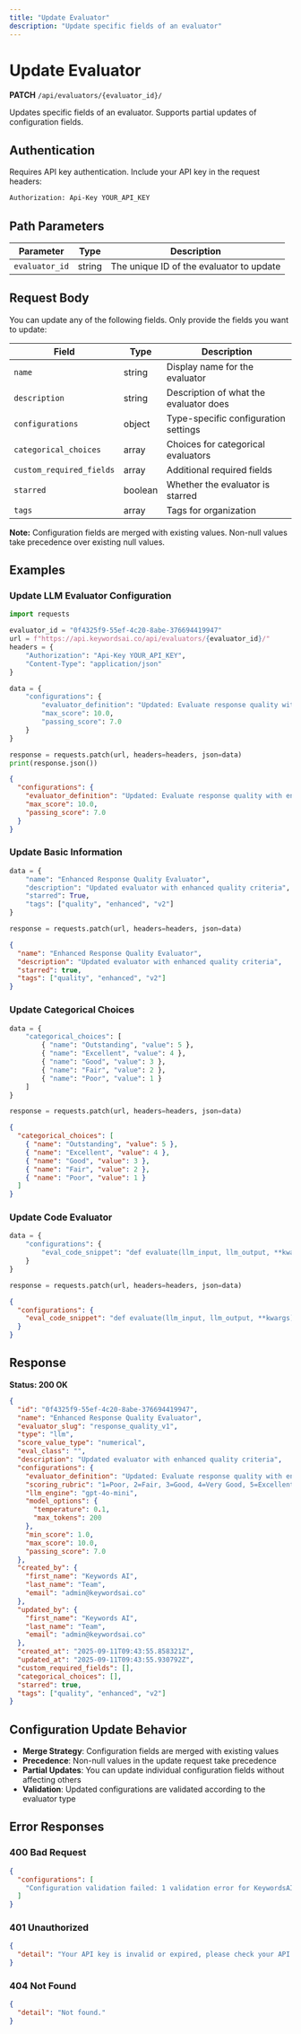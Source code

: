 ```yaml
---
title: "Update Evaluator"
description: "Update specific fields of an evaluator"
---
```


# Update Evaluator

**PATCH** `/api/evaluators/{evaluator_id}/`

Updates specific fields of an evaluator. Supports partial updates of configuration fields.

## Authentication

Requires API key authentication. Include your API key in the request headers:

```bash
Authorization: Api-Key YOUR_API_KEY
```

## Path Parameters

| Parameter | Type | Description |
|-----------|------|-------------|
| `evaluator_id` | string | The unique ID of the evaluator to update |

## Request Body

You can update any of the following fields. Only provide the fields you want to update:

| Field | Type | Description |
|-------|------|-------------|
| `name` | string | Display name for the evaluator |
| `description` | string | Description of what the evaluator does |
| `configurations` | object | Type-specific configuration settings |
| `categorical_choices` | array | Choices for categorical evaluators |
| `custom_required_fields` | array | Additional required fields |
| `starred` | boolean | Whether the evaluator is starred |
| `tags` | array | Tags for organization |

**Note:** Configuration fields are merged with existing values. Non-null values take precedence over existing null values.

## Examples

### Update LLM Evaluator Configuration

<CodeGroup>

```python Python
import requests

evaluator_id = "0f4325f9-55ef-4c20-8abe-376694419947"
url = f"https://api.keywordsai.co/api/evaluators/{evaluator_id}/"
headers = {
    "Authorization": "Api-Key YOUR_API_KEY",
    "Content-Type": "application/json"
}

data = {
    "configurations": {
        "evaluator_definition": "Updated: Evaluate response quality with enhanced criteria focusing on accuracy, relevance, completeness, and clarity.",
        "max_score": 10.0,
        "passing_score": 7.0
    }
}

response = requests.patch(url, headers=headers, json=data)
print(response.json())
```

```json JSON
{
  "configurations": {
    "evaluator_definition": "Updated: Evaluate response quality with enhanced criteria focusing on accuracy, relevance, completeness, and clarity.",
    "max_score": 10.0,
    "passing_score": 7.0
  }
}
```

</CodeGroup>

### Update Basic Information

<CodeGroup>

```python Python
data = {
    "name": "Enhanced Response Quality Evaluator",
    "description": "Updated evaluator with enhanced quality criteria",
    "starred": True,
    "tags": ["quality", "enhanced", "v2"]
}

response = requests.patch(url, headers=headers, json=data)
```

```json JSON
{
  "name": "Enhanced Response Quality Evaluator",
  "description": "Updated evaluator with enhanced quality criteria",
  "starred": true,
  "tags": ["quality", "enhanced", "v2"]
}
```

</CodeGroup>

### Update Categorical Choices

<CodeGroup>

```python Python
data = {
    "categorical_choices": [
        { "name": "Outstanding", "value": 5 },
        { "name": "Excellent", "value": 4 },
        { "name": "Good", "value": 3 },
        { "name": "Fair", "value": 2 },
        { "name": "Poor", "value": 1 }
    ]
}

response = requests.patch(url, headers=headers, json=data)
```

```json JSON
{
  "categorical_choices": [
    { "name": "Outstanding", "value": 5 },
    { "name": "Excellent", "value": 4 },
    { "name": "Good", "value": 3 },
    { "name": "Fair", "value": 2 },
    { "name": "Poor", "value": 1 }
  ]
}
```

</CodeGroup>

### Update Code Evaluator

<CodeGroup>

```python Python
data = {
    "configurations": {
        "eval_code_snippet": "def evaluate(llm_input, llm_output, **kwargs):\n    # Enhanced length evaluation\n    length = len(llm_output.split())\n    if length < 5:\n        return 1\n    elif length < 20:\n        return 2\n    elif length < 100:\n        return 4\n    else:\n        return 5"
    }
}

response = requests.patch(url, headers=headers, json=data)
```

```json JSON
{
  "configurations": {
    "eval_code_snippet": "def evaluate(llm_input, llm_output, **kwargs):\n    # Enhanced length evaluation\n    length = len(llm_output.split())\n    if length < 5:\n        return 1\n    elif length < 20:\n        return 2\n    elif length < 100:\n        return 4\n    else:\n        return 5"
  }
}
```

</CodeGroup>

## Response

**Status: 200 OK**

```json
{
  "id": "0f4325f9-55ef-4c20-8abe-376694419947",
  "name": "Enhanced Response Quality Evaluator",
  "evaluator_slug": "response_quality_v1",
  "type": "llm",
  "score_value_type": "numerical",
  "eval_class": "",
  "description": "Updated evaluator with enhanced quality criteria",
  "configurations": {
    "evaluator_definition": "Updated: Evaluate response quality with enhanced criteria focusing on accuracy, relevance, completeness, and clarity.",
    "scoring_rubric": "1=Poor, 2=Fair, 3=Good, 4=Very Good, 5=Excellent",
    "llm_engine": "gpt-4o-mini",
    "model_options": {
      "temperature": 0.1,
      "max_tokens": 200
    },
    "min_score": 1.0,
    "max_score": 10.0,
    "passing_score": 7.0
  },
  "created_by": {
    "first_name": "Keywords AI",
    "last_name": "Team",
    "email": "admin@keywordsai.co"
  },
  "updated_by": {
    "first_name": "Keywords AI",
    "last_name": "Team",
    "email": "admin@keywordsai.co"
  },
  "created_at": "2025-09-11T09:43:55.858321Z",
  "updated_at": "2025-09-11T09:43:55.930792Z",
  "custom_required_fields": [],
  "categorical_choices": [],
  "starred": true,
  "tags": ["quality", "enhanced", "v2"]
}
```

## Configuration Update Behavior

- **Merge Strategy**: Configuration fields are merged with existing values
- **Precedence**: Non-null values in the update request take precedence
- **Partial Updates**: You can update individual configuration fields without affecting others
- **Validation**: Updated configurations are validated according to the evaluator type

## Error Responses

### 400 Bad Request

```json
{
  "configurations": [
    "Configuration validation failed: 1 validation error for KeywordsAICustomLLMEvaluatorType\nscoring_rubric\n  Input should be a valid string [type=string_type, input_value=None, input_type=NoneType]"
  ]
}
```

### 401 Unauthorized

```json
{
  "detail": "Your API key is invalid or expired, please check your API key at https://platform.keywordsai.co/platform/api/api-keys"
}
```

### 404 Not Found

```json
{
  "detail": "Not found."
}
```